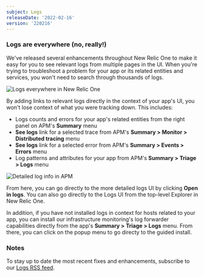 ```yaml
---
subject: Logs
releaseDate: '2022-02-16'
version: '220216'
---
```




### Logs are everywhere (no, really!)

We've released several enhancements throughout New Relic One to make it easy for you to see relevant logs from multiple pages in the UI. When you're trying to troubleshoot a problem for your app or its related entities and services, you won't need to search through thousands of logs.

<img
  title="Logs everywhere in New Relic One"
  alt="Logs everywhere in New Relic One"
  src={logsRn0222}
/>

By adding links to relevant logs directly in the context of your app's UI, you won't lose context of what you were tracking down.  This includes:

* Logs counts and errors for your app's related entities from the right panel on APM's **Summary** menu
* **See logs** link for a selected trace from APM's **Summary > Monitor > Distributed tracing** menu
* **See logs** link for a selected error from APM's **Summary > Events > Errors** menu
* Log patterns and attributes for your app from APM's **Summary > Triage > Logs** menu

<img
  title="Detailed log info in APM"
  alt="Detailed log info in APM"
  src={logsRnTriage}
/>

From here, you can go directly to the more detailed logs UI by clicking **Open in logs**. You can also go directly  to the Logs UI from the top-level Explorer in New Relic One.

In addition, if you have not installed logs in context for hosts related to your app, you can install our infrastructure monitoring's log forwarder capabilities directly from the app's **Summary > Triage > Logs** menu. From there, you can click on the popup menu to go directy to the guided install.

### Notes

To stay up to date the most recent fixes and enhancements, subscribe to our [Logs RSS feed](/docs/release-notes/logs-release-notes/).

